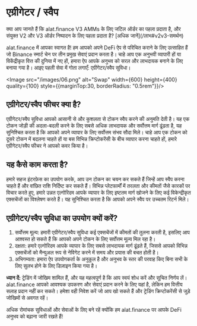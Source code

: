 
# एग्रीगेटर / स्वैप

<Callout>
क्या आप जानते हैं कि alat.finance V3 AMMs के लिए जटिल ऑर्डर का पहला प्रदाता है, और संयुक्त V2 और V3 ऑर्डर निष्पादन के लिए पहला प्रदाता है? [अधिक जानें](/लाभ#v2v3-समर्थन)
</Callout>

alat.finance में आपका स्वागत है! हम आपको अपने DeFi ऐप से परिचित कराने के लिए उत्साहित हैं जो Binance स्मार्ट चेन पर तीन प्रमुख सेवाएं प्रदान करता है। चाहे आप एक अनुभवी व्यापारी हों या विकेंद्रीकृत वित्त की दुनिया में नए हों, हमारा ऐप आपके अनुभव को सरल और लाभदायक बनाने के लिए बनाया गया है। आइए पहली सेवा में गोता लगाएँ: एग्रीगेटर/स्वैप सुविधा।

<Image src="/images/06.png" alt="Swap" width={600} height={400} quality={100} style={{marginTop:30, borderRadius: "0.5rem"}}/>

## एग्रीगेटर/स्वैप फीचर क्या है?
एग्रीगेटर/स्वैप सुविधा आपको आसानी से और कुशलता से टोकन स्वैप करने की अनुमति देती है। यह एक टोकन जोड़ी की अदला-बदली करने के लिए सबसे अधिक लाभदायक और सर्वोत्तम मार्ग ढूंढता है, यह सुनिश्चित करता है कि आपको अपने व्यापार के लिए सर्वोत्तम संभव सौदा मिले। चाहे आप एक टोकन को दूसरे टोकन में बदलना चाहते हों या बस विभिन्न क्रिप्टोकरेंसी के बीच व्यापार करना चाहते हों, हमारे एग्रीगेटर/स्वैप फीचर ने आपको कवर किया है।

## यह कैसे काम करता है?
हमारे सहज इंटरफ़ेस का उपयोग करके, आप उन टोकन का चयन कर सकते हैं जिन्हें आप स्वैप करना चाहते हैं और वांछित राशि निर्दिष्ट कर सकते हैं। विभिन्न प्लेटफार्मों में तरलता और कीमतों जैसे कारकों पर विचार करते हुए, हमारे उन्नत एल्गोरिदम आपके व्यापार के लिए इष्टतम मार्ग खोजने के लिए कई विकेन्द्रीकृत एक्सचेंजों का विश्लेषण करते हैं। यह सुनिश्चित करता है कि आपको अपने स्वैप पर उच्चतम रिटर्न मिले।

## एग्रीगेटर/स्वैप सुविधा का उपयोग क्यों करें?
1. सर्वोत्तम मूल्य: हमारी एग्रीगेटर/स्वैप सुविधा कई एक्सचेंजों में कीमतों की तुलना करती है, इसलिए आप आश्वस्त हो सकते हैं कि आपको अपने टोकन के लिए सर्वोत्तम मूल्य मिल रहा है।
2. दक्षता: हमारे एल्गोरिदम आपके व्यापार के लिए सबसे लाभदायक मार्ग ढूंढते हैं, जिससे आपको विभिन्न एक्सचेंजों को मैन्युअल रूप से नेविगेट करने में समय और प्रयास की बचत होती है।
3. अभिगम्यता: हमारा ऐप उपयोगकर्ता के अनुकूल है और अनुभव के स्तर की परवाह किए बिना सभी के लिए सुलभ होने के लिए डिज़ाइन किया गया है।


**ध्यान दें:** ट्रेडिंग में जोखिम शामिल हैं, और यह महत्वपूर्ण है कि आप स्वयं शोध करें और सूचित निर्णय लें। alat.finance आपको आवश्यक उपकरण और सेवाएं प्रदान करने के लिए यहां है, लेकिन हम वित्तीय सलाह प्रदान नहीं कर सकते। हमेशा वही निवेश करें जो आप खो सकते हैं और ट्रेडिंग क्रिप्टोकरेंसी से जुड़े जोखिमों से अवगत रहें।

अधिक रोमांचक सुविधाओं और सेवाओं के लिए बने रहें क्योंकि हम alat.finance पर आपके DeFi अनुभव को बढ़ाना जारी रखते हैं!